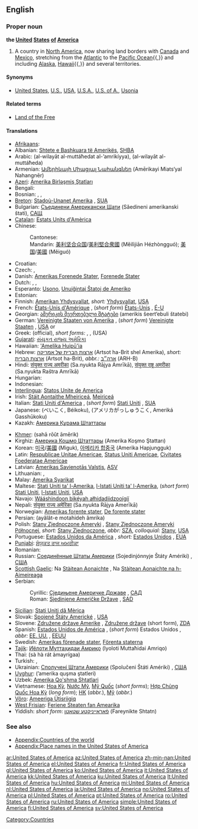 ==English==

===Proper noun===
'''the [[united|United]] [[states|States]] [[of]] [[America]]'''

# A country in [[North America]], now sharing land borders with [[Canada]] and [[Mexico]], stretching from the [[Atlantic Ocean|Atlantic]] to the [[Pacific Ocean]]{{,}} and including [[Alaska]], [[Hawaii]]{{,}} and several territories.

====Synonyms====
* {{italbrac-colon|country in North America}} [[United States]], [[U.S.]], [[USA]], [[U.S.A.]], [[U.S. of A.]], [[Usonian|Usonia]]

====Related terms====
* [[Land of the Free]]

====Translations====
{{trans-top|Country in North America}}
* [[Afrikaans]]: {{t|af|Verenigde State van Amerika|xs=Afrikaans}}
* Albanian: [[Shtete e Bashkuara të Amerikës]], [[SHBA]]
* Arabic: {{Arab|[[الولايات المتحدة الامريكية]]}} (al-wilayāt al-muttáħedat al-’amrikíyya), {{Arab|[[الولايات المتحدة]]}} (al-wilayāt al-muttáħeda) {{f|p}}
* Armenian: [[Ամերիկայի Միացյալ Նահանգներ]] (Amērikayi Miats‘yal Nahangnēr)
* [[Azeri]]: [[Amerika Birləşmiş Ştatları]]
* Bengali: {{BNchar|[[মার্কিন যুক্তরাষ্ট্র]]}}
* Bosnian: {{t-|bs|Sjedinjene Američke Države|f|p}}, {{t-|bs|Amerika|f}}, {{t-|bs|SAD}}
* [[Breton]]: [[Stadoù-Unanet Amerika]] {{f|p}}, [[SUA]]
* Bulgarian: [[Съединени Американски Щати]] (Sǎedineni amerikanski štati), [[САЩ]]
* [[Catalan]]: [[Estats Units d'Amèrica]] {{m|p}}
* Chinese:
*: Cantonese: {{tø|yue|美利堅合眾國|sc=Hani|xs=Cantonese}}
*: Mandarin: [[美利坚合众国]]/[[美利堅合衆國]] (Měilìjiān Hézhòngguó); [[美国]]/[[美國]] (Měiguó)
* Croatian: {{t-|hr|Sjedinjene Američke Države|f|p}}
* Czech: {{t-|cs|Spojené státy americké}}, {{t-|cs|Spojené státy}}
* Danish: [[Amerikas Forenede Stater]], [[Forenede Stater]]
* Dutch: {{t+|nl|Verenigde Staten van Amerika|f|p}}, {{t+|nl|Verenigde Staten}}, {{t-|nl|VS}}
* Esperanto: [[Usono]], [[Unuiĝintaj Ŝtatoj de Ameriko]]
* Estonian: {{t-|et|Ameerika Ühendriigid}}
* Finnish: [[Amerikan Yhdysvallat]], ''short:'' [[Yhdysvallat]], [[USA]]
* French: [[États-Unis d'Amérique]] {{m|p}}, (''short form'') [[États-Unis]] {{m|p}}, [[É-U]]
* Georgian: [[ამერიკის შეერთებული შტატები]] (amerikis šeert‘ebuli štatebi)
* German: [[Vereinigte Staaten von Amerika]] {{m|p}}, (''short form'') [[Vereinigte Staaten]] {{m|p}}, [[USA]] {{m|p}} or {{f|s}}
* Greek: {{t+|el|Ηνωμένες Πολιτείες της Αμερικής|f|p|tr=Inoménes Politeíes tis Amerikís|sc=Grek}} (official), ''short forms:'' {{t-|el|Ηνωμένες Πολιτείες Αμερικής|f|p|tr=Inoménes Politeíes Amerikís|sc=Grek}}, {{t+|el|Ηνωμένες Πολιτείες|f|p|tr=Inoménes Politeíes|sc=Grek}}, {{t+|el|ΗΠΑ|f|p|tr=IPA|sc=Grek}} (USA)
* [[Gujarati]]: [[સંયુકત રાજ્ય અમેરિકા]]
* Hawaiian: [['Amelika Huipū'ia]]
* Hebrew: [[ארצות הברית של אמריקה]] (Artsot ha-Brit shel Amerika), ''short:'' [[ארצות הברית]] (Artsot ha-Brit), ''abbr.:'' [[ארה״ב]] (ARH-B)
* Hindi: [[संयुक्त राज्य अमरीका]] (Sa.nyukta Rājya Amrīkā), [[संयुक्त राष्ट्र अमरीका]] (Sa.nyukta Raštra Amrīkā)
* Hungarian: {{t+|hu|Amerikai Egyesült Államok}}
* Indonesian: {{t-|id|Amerika Serikat|xs=Indonesian}}
* [[Interlingua]]: [[Statos Unite de America]]
* Irish: [[Stáit Aontaithe Mheiriceá]], [[Meiriceá]]
* Italian: [[Stati Uniti d'America]] {{m|p}}, (''short form'') [[Stati Uniti]] {{m|p}}, [[SUA]]
* Japanese: {{t+|ja|米国|sc=Jpan}} (べいこく, Béikoku), {{t+|ja|アメリカ合衆国|sc=Jpan}} (アメリカがっしゅうこく, Ameriká Gasshūkoku)
* Kazakh: [[Америка Құрама Штаттары]]
{{trans-mid}}
* [[Khmer]]: {{Khmr|[[សហរដ្ឋអាមេរិក]]}} (sahā rōŭt āmērik)
* Kirghiz: [[Америка Кошмо Штаттары]] (Amerika Koşmo Ştattarı)
* Korean: [[미국]]/[[美國]] (Miguk), [[아메리카 합중국]] (Amerika Hapjungguk)
* Latin: [[Respublicae Unitae Americae]], [[Status Uniti Americae]], [[Civitates Foederatae Americae]]
* Latvian: [[Amerikas Savienotās Valstis]], [[ASV]]
* Lithuanian: {{t+|lt|Jungtinės Amerikos Valstijos|xs=Lithuanian}}, {{t+|lt|JAV|xs=Lithuanian}}
* Malay: [[Amerika Syarikat]]
* Maltese: [[Stati Uniti ta' l-Amerika]], [[l-Istati Uniti ta' l-Amerika]], (''short form'') [[Stati Uniti]], [[l-Istati Uniti]], [[USA]]
* Navajo: [[Wááshindoon bikéyah ałhidadiidzooígíí]]
* Nepali: [[संयुक्त राज्य अमेरिका]] (Sa.nyukta Rājya Amerīkā)
* Norwegian: [[Amerikas forente stater]], [[De forente stater]]
* Persian: {{fa-Arab|[[ایالات متحده آمریکا|ایالات متحدهٔ آمریکا]]}} (ayâlât-e motahideh âmrika)
* Polish: [[Stany Zjednoczone Ameryki]] {{m|p}}, [[Stany Zjednoczone Ameryki Północnej]], ''short:'' [[Stany Zjednoczone]], ''abbr:'' [[SZA]], ''colloquial:'' [[Stany]], [[USA]]
* Portuguese: [[Estados Unidos da América]] {{m|p}}, ''short:'' [[Estados Unidos]] {{m|p}}, [[EUA]]
* [[Punjabi]]: [[ਸੰਯੁਕਤ ਰਾਜ ਅਮਰੀਕਾ]]
* Romanian: {{t+|ro|Statele Unite ale Americii|f|p}}
* Russian: [[Соединённые Штаты Америки]] (Sojedinjónnyje Štáty Amériki) {{m|p}}, [[США]]
* [[Scottish Gaelic]]: Na [[Stàitean Aonaichte]] {{f|p}}, Na [[Stàitean Aonaichte na h-Aimeireaga]] {{f|p}}
* Serbian:
*: Cyrillic: [[Сједињене Америчке Државе]] {{f|p}}, [[САД]]
*: Roman: [[Sjedinjene Američke Države]] {{f|p}}, [[SAD]]
* [[Sicilian]]: [[Stati Uniti dâ Mèrica]] {{m|p}}
* Slovak: [[Spojené Štáty Americké]] {{m|p}}, [[USA]]
* Slovene: [[Združene države Amerike]] {{f|p}}, [[Združene države]] {{f|p}} (short form), [[ZDA]]
* Spanish: [[Estados Unidos de América]] {{m|s}}, (''short form'') Estados Unidos {{m|s}}, ''abbr:'' [[EE. UU.]] {{m|s}}, [[EEUU]]
* Swedish: [[Amerikas förenade stater]], [[Förenta staterna]]
* [[Tajik]]: [[Иёлоти Муттаҳидаи Амриқо]] (Iyoloti Muttaħidai Amriqo)
* Thai: {{Thai|[[สหรัฐอเมริกา]]}} (sà hà rát àmayrígaa)
* Turkish: {{t+|tr|Amerika Birleşik Devletleri}}, {{t+|tr|ABD}}
* Ukrainian: [[Сполучені Штати Америки]] (Spolučeni Štáti Amériki) {{m|p}}, [[США#Ukrainian|США]]
* [[Uyghur]]: {{ug-Arab|[[ئامېرىكا قوشما شتاتلىرى]]}} (’amerika quşma ştatleri)
* Uzbek: [[Amerika Qo'shma Shtatlari]]
* Vietnamese: [[Hoa Kỳ]], [[Nước Mỹ]], [[Mỹ Quốc]] (''short forms''); [[Hợp Chủng Quốc Hoa Kỳ]] (''long form''); [[HK#Vietnamese|HK]] (''abbr.''), [[Mỹ]] (''abbr.'')
* [[Võro]]: [[Ameeriga Ütisriigiq]]
* [[West Frisian]]: [[Feriene Steaten fan Amearika]]
* Yiddish: ''short form'': [[פֿאַראייניקטע שטאַטן]] (Fareynikte Shtatn)
{{trans-bottom}}

===See also===
* [[Appendix:Countries of the world]]
* [[Appendix:Place names in the United States of America]]

[[Category:Countries]]

[[ar:United States of America]]
[[az:United States of America]]
[[zh-min-nan:United States of America]]
[[el:United States of America]]
[[fr:United States of America]]
[[gl:United States of America]]
[[ko:United States of America]]
[[it:United States of America]]
[[kk:United States of America]]
[[ku:United States of America]]
[[lt:United States of America]]
[[hu:United States of America]]
[[mi:United States of America]]
[[nl:United States of America]]
[[ja:United States of America]]
[[no:United States of America]]
[[pl:United States of America]]
[[pt:United States of America]]
[[ro:United States of America]]
[[ru:United States of America]]
[[simple:United States of America]]
[[fi:United States of America]]
[[sv:United States of America]]